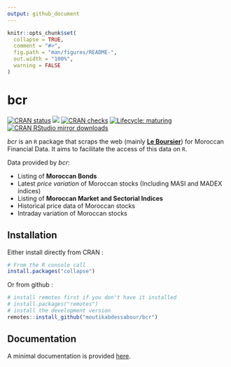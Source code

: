 ```yaml
---
output: github_document
---
```


<!-- README.md is generated from README.Rmd. Please edit that file -->

```r
knitr::opts_chunk$set(
  collapse = TRUE,
  comment = "#>",
  fig.path = "man/figures/README-",
  out.width = "100%",
  warning = FALSE
)
```

# bcr

<!-- badges: start -->
[![CRAN status](https://www.r-pkg.org/badges/version/bcr)](https://cran.r-project.org/package=bcr)
[![](https://img.shields.io/badge/dev%20-0.1.0-green.svg)](https://github.com/moutikabdessabour/bcr)
[![CRAN checks](https://cranchecks.info/badges/worst/bcr)](https://cran.r-project.org/web/checks/check_results_bcr.html)
[![Lifecycle: maturing](https://img.shields.io/badge/lifecycle-maturing-blue.svg)](https://www.tidyverse.org/lifecycle/#maturing)
[![CRAN RStudio mirror downloads](https://cranlogs.r-pkg.org/badges/last-month/bcr?color=grey)](https://moutikabdessabour.github.io/bcr/)
<!-- badges: end -->

*bcr* is an `R` package that scraps the web (mainly [**Le Boursier**](leboursier.ma)) for Moroccan Financial Data. It aims to facilitate the access of this data on `R`.

Data provided by *bcr*:

*  Listing of **Moroccan Bonds**
*  Latest *price variation* of Moroccan stocks (Including MASI and MADEX indices)
*  Listing of **Moroccan Market and Sectorial Indices**
*  Historical price data of Moroccan stocks
*  Intraday variation of Moroccan stocks


## Installation
Either install directly from CRAN :
```r
# From the R console call
install.packages("collapse")
```
Or from github :
```r
# install remotes first if you don't have it installed
# install.packages("remotes")
# install the development version
remotes::install_github("moutikabdessabour/bcr")
```
## Documentation
A minimal documentation is provided [here](moutikabdessabour.github.io/bcr/reference/index.html).

